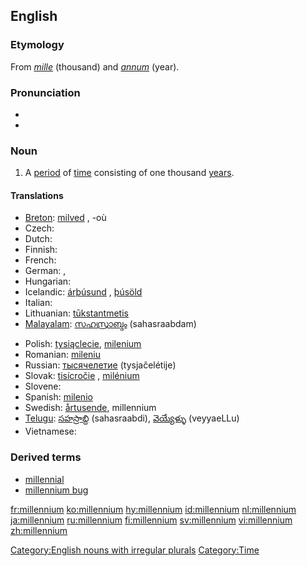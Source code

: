 ==English==

===Etymology===
From {{L.}} ''[[mille]]'' (thousand) and ''[[annum]]'' (year).

===Pronunciation===
* {{IPA|/mɪˈlɛniəm/}}
* {{audio|en-us-millennium.ogg|Audio (UK)}}

===Noun===
{{en-noun|millennia|pl2=millenniums}}

# A [[period]] of [[time]] consisting of one thousand [[year]]s.

====Translations====
{{trans-top|thousand years}}
* [[Breton]]: [[milved]] {{m}}, -où {{p}}
* Czech: {{t-|cs|tisíciletí|n}}
* Dutch: {{t+|nl|millennium}}
* Finnish: {{t+|fi|vuosituhat}}
* French: {{t+|fr|millénaire|m}}
* German: {{t-|de|Jahrtausend|n}}, {{t-|de|Millennium|n}}
* Hungarian: {{t-|hu|évezred}}
* Icelandic: [[árþúsund]] {{n}}, [[þúsöld]] {{f}}
* Italian: {{t+|it|millennio|m}}
* Lithuanian: [[tūkstantmetis]] {{m}}
* [[Malayalam]]: [[സഹസ്രാബ്ദം]] (sahasraabdam)
{{trans-mid}}
* Polish: [[tysiąclecie]], [[milenium]] {{n}}
* Romanian: [[mileniu]] {{n}}
* Russian: [[тысячелетие]] (tysjačelétije) {{n}}
* Slovak: [[tisícročie]] {{n}}, [[milénium]] {{m}}
* Slovene: {{t+|sl|tisočletje|n}}
* Spanish: [[milenio]] {{m}}
* Swedish: [[årtusende]], millennium
* [[Telugu]]: [[సహస్రాబ్ది]] (sahasraabdi), [[వెయ్యేళ్ళు]] (veyyaeLLu)
* Vietnamese: {{t+|vi|thiên niên kỷ|xs=Vietnamese}}
{{trans-bottom}}

===Derived terms===
* [[millennial]]
* [[millennium bug]]

[[Category:English nouns with irregular plurals]]
[[Category:Time]]

[[fr:millennium]]
[[ko:millennium]]
[[hy:millennium]]
[[id:millennium]]
[[nl:millennium]]
[[ja:millennium]]
[[ru:millennium]]
[[fi:millennium]]
[[sv:millennium]]
[[vi:millennium]]
[[zh:millennium]]